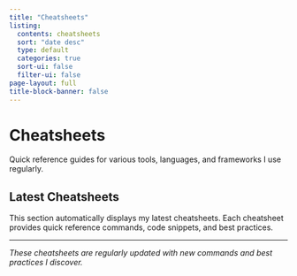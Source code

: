 ```yaml
---
title: "Cheatsheets"
listing:
  contents: cheatsheets
  sort: "date desc"
  type: default
  categories: true
  sort-ui: false
  filter-ui: false
page-layout: full
title-block-banner: false
---
```


# Cheatsheets

Quick reference guides for various tools, languages, and frameworks I use regularly.

## Latest Cheatsheets

This section automatically displays my latest cheatsheets. Each cheatsheet provides quick reference commands, code snippets, and best practices.

---

*These cheatsheets are regularly updated with new commands and best practices I discover.*